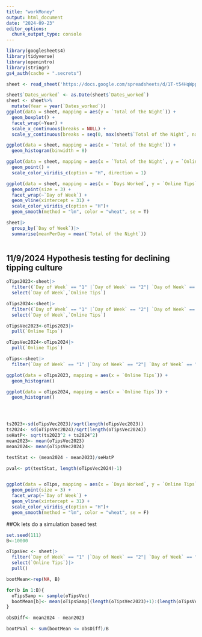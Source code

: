 ---
title: "workMoney"
output: html_document
date: "2024-09-23"
editor_options: 
  chunk_output_type: console
---



```{r}
library(googlesheets4)
library(tidyverse)
library(openintro)
library(stringr)
gs4_auth(cache = ".secrets")

```

```{r}
sheet <- read_sheet('https://docs.google.com/spreadsheets/d/1T-t54HqWppRZarau4PHj6zLzL0Avpo_Aw7LmeLRu_GA/edit?gid=0')
```

```{r}
sheet$`Dates_worked` <- as.Date(sheet$`Dates_worked`)
sheet <- sheet%>%
  mutate(Year = year(`Dates_worked`))
ggplot(data = sheet, mapping = aes(y = `Total of the Night`)) +
  geom_boxplot() +
  facet_wrap(~Year) +
  scale_x_continuous(breaks = NULL) +
  scale_y_continuous(breaks = seq(0, max(sheet$`Total of the Night`, na.rm = TRUE), by = 10))

ggplot(data = sheet, mapping = aes(x = `Total of the Night`)) +
  geom_histogram(binwidth = 8)

ggplot(data = sheet, mapping = aes(x = `Total of the Night`, y = `Online Tips`, colour = `Tip out`)) +
  geom_point() +
  scale_color_viridis_c(option = "H", direction = 1)

ggplot(data = sheet, mapping = aes(x = `Days Worked`, y = `Online Tips`, colour = `Sum of Tips`)) + 
  geom_point(size = 3) +
  facet_wrap(~`Day of Week`) +
  geom_vline(xintercept = 31) +
  scale_color_viridis_c(option = "H")+
  geom_smooth(method = "lm", color = "wheat", se = T)

sheet|>
  group_by(`Day of Week`)|>
  summarise(meanPerDay = mean(`Total of the Night`))
  

```

## 11/9/2024 Hypothesis testing for declining tipping culture
```{r}
oTips2023<-sheet|>
  filter((`Day of Week` == "1" |`Day of Week` == "2"| `Day of Week` == "3")& str_detect(Dates_worked, "2023"))|>
  select(`Day of Week`,`Online Tips`)

oTips2024<-sheet|>
  filter((`Day of Week` == "1" |`Day of Week` == "2"| `Day of Week` == "3")&str_detect(Dates_worked, "2024"))|>
  select(`Day of Week`,`Online Tips`)

oTipsVec2023<-oTips2023|>
  pull(`Online Tips`)

oTipsVec2024<-oTips2024|>
  pull(`Online Tips`)

oTips<-sheet|>
  filter(`Day of Week` == "1" |`Day of Week` == "2"| `Day of Week` == "3")

ggplot(data = oTips2023, mapping = aes(x = `Online Tips`)) +
  geom_histogram()

ggplot(data = oTips2024, mapping = aes(x = `Online Tips`)) +
  geom_histogram()




ts2023<-sd(oTipsVec2023)/sqrt(length(oTipsVec2023))
ts2024<- sd(oTipsVec2024)/sqrt(length(oTipsVec2024))
seHatP<- sqrt(ts2023^2 + ts2024^2)
mean2023<- mean(oTipsVec2023)
mean2024<- mean(oTipsVec2024)

testStat <- (mean2024 - mean2023)/seHatP

pval<- pt(testStat, length(oTipsVec2024)-1)


ggplot(data = oTips, mapping = aes(x = `Days Worked`, y = `Online Tips`, colour = `Sum of Tips`)) + 
  geom_point(size = 3) +
  facet_wrap(~`Day of Week`) +
  geom_vline(xintercept = 31) +
  scale_color_viridis_c(option = "H")+
  geom_smooth(method = "lm", color = "wheat", se = F)
```

##Ok lets do a simulation based test
```{r}
set.seed(111)
B<-10000

oTipsVec <- sheet|>
  filter(`Day of Week` == "1" |`Day of Week` == "2"| `Day of Week` == "3")|>
  select(`Online Tips`)|>
  pull()

bootMean<-rep(NA, B)

for(b in 1:B){
  oTipsSamp <- sample(oTipsVec)
  bootMean[b]<- mean(oTipsSamp[(length(oTipsVec2023)+1):(length(oTipsVec))]) - mean(oTipsSamp[1:length(oTipsVec2023)])
}

obsDiff<- mean2024 - mean2023

bootPVal <- sum(bootMean <= obsDiff)/B
```


